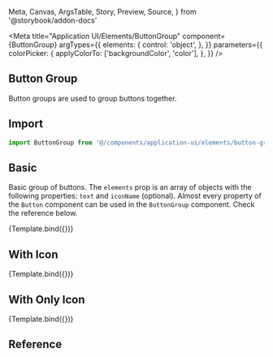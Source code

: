   Meta,
  Canvas,
  ArgsTable,
  Story,
  Preview,
  Source,
} from '@storybook/addon-docs'

<Meta
  title="Application UI/Elements/ButtonGroup"
  component={ButtonGroup}
  argTypes={{
    elements: {
      control: 'object',
    },
  }}
  parameters={{
    colorPicker: {
      applyColorTo: ['backgroundColor', 'color'],
    },
  }}
/>


## Button Group

Button groups are used to group buttons together.

## Import

```js
import ButtonGroup from '@/components/application-ui/elements/button-group'
```

## Basic

Basic group of buttons. The `elements` prop is an array of objects with the following properties: `text` and `iconName` (optional). Almost every property of the `Button` component can be used in the `ButtonGroup` component. Check the reference below.

<Canvas>
  <Story
    name="Basic"
    args={{
      elements: [
        { text: 'Button 1' },
        { text: 'Button 2' },
        { text: 'Button 3' },
      ],
    }}
  >
    {Template.bind({})}
  </Story>
</Canvas>

## With Icon

<Canvas>
  <Story
    name="With Icon"
    args={{
      elements: [
        { text: 'Button 1', iconName: 'academic-cap' },
        { text: 'Button 2', iconName: 'adjustments-vertical' },
        { text: 'Button 3', iconName: 'arrow-up-tray' },
      ],
    }}
  >
    {Template.bind({})}
  </Story>
</Canvas>

## With Only Icon

<Canvas>
  <Story
    name="With Only Icon"
    args={{
      elements: [{ iconName: 'chevron-left' }, { iconName: 'chevron-right' }],
    }}
  >
    {Template.bind({})}
  </Story>
</Canvas>

## Reference

<ArgsTable of={ButtonGroup} />
